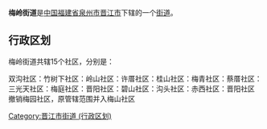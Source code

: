 {{中国乡级行政区
| 行政区全称 = 梅岭街道
| 景观照片文件名 = 
| 景观照片描述 = 
| 汉语拼音 = 
| 通用拼音 = 
| 注音符號 = 
| 其它标音类型1 = 
| 其它标音1 = 
| 其它标音类型2 = 
| 其它标音2 = 
| 其它语言类型1 = 
| 其它语言地名1 = 
| 其它语言类型2 = 
| 其它语言地名2 = 
| 上级行政区 = [[福建省|福建省]][[泉州市|泉州市]][[晋江市|晋江市]]
| 行政区类别 = [[街道|街道]]
| 行政区划代码 = 
| 地理坐标 = 
| 总面积 = 
| 户籍人口 = 
| 户籍人口年份 = 
| 常住人口 = 
| 常住人口年份 = 
| 人口密度 = 
| 行政区划 = 
| 官方网站 = 
| 政府驻地 = 
| 邮政编码 = 
| 毗邻行政区 = 
| 位置图文件名 = 
| 位置图描述 = 
}}
'''梅岭街道'''是[[中华人民共和国|中国]][[福建省|福建省]][[泉州市|泉州市]][[晋江市|晋江市]]下辖的一个[[街道|街道]]。

== 行政区划 ==

梅岭街道共辖15个社区，分别是：

双沟社区：竹树下社区：岭山社区：许厝社区：桂山社区：梅青社区：蔡厝社区：三光天社区：梅庭社区：晋阳社区：碧山社区：沟头社区：赤西社区：晋阳社区
撤销梅园社区，原管辖范围并入梅山社区
{{晋江市行政区划}}
{{福建小作品}}
[[Category:晋江市街道_(行政区划)|Category:晋江市街道 (行政区划)]]